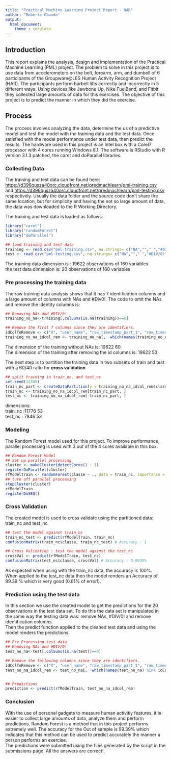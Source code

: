 ```yaml
---
title: "Practical Machine Learning Project Report - HAR"
author: "Roberto Obando"
output: 
  html_document:
    theme : cerulean
---
```


##  Introduction

This report explains the analysis, design and implementation of the Practical Machine Learning (PML) project.
The problem to solve in this project is to use data from accelerometers on the belt, forearm, arm, and dumbell of 6 participants of the Groupware@LES Human Activity Recognition Project (HAR). The participants  perform barbell lifts correctly and incorrectly in 5 different ways. Using devices like  Jawbone Up, Nike FuelBand, and Fitbit they collected large amounts of data for this exercises. The objective of this project is to predict the manner in which they did the exercise.


## Process
The process involves analyzing the data, determine the us of a predictive model and test the model with the training data and the test data. Once satisfied with the model performance under test data, then predict the results.
The hardware used in this project is an Intel box with a CoreI7 processor with 4 cores running Windows 8.1. The software is RStudio with R version 3.1.3 patched, the caret and doParallel libraries.

### Collecting Data
The training and test data can be found here:
<https://d396qusza40orc.cloudfront.net/predmachlearn/pml-training.csv> and <https://d396qusza40orc.cloudfront.net/predmachlearn/pml-testing.csv> respectively.
Usually the data folder and the source code don't share the same location, but for simplicity and having the not so large amount of data, the data was downloaded to the R Working Directory.

The training and test data is loaded as follows:

```r
library("caret")
library("randomForest")
library("doParallel")

## load training and test data
training <- read.csv("pml-training.csv", na.strings= c("NA",""," ","#DIV/0!"))
test <- read.csv("pml-testing.csv", na.strings= c("NA",""," ","#DIV/0!"))
```

The training data dimension is : 19622 observations of 160 variables  
the test data dimension is: 20 observations of 160 variables  

### Pre processing the training data
The raw training data analysis shows that it has 7 identification columns and a large amount of columns with NAs and #Div0!. The code to omit the NAs and remove the identity columns is:

```r
## Removing NAs and #DIV/0!
training_no_na<-training[,colSums(is.na(training))==0]

## Remove the first 7 columns since they are identifiers.
idColToRemove <- c("X", "user_name", "raw_timestamp_part_1", "raw_timestamp_part_2", "cvtd_timestamp", "new_window", "num_window")
training_no_na_idcol_rem <- training_no_na[, -which(names(training_no_na) %in% idColToRemove)]
```

The dimension of the training without NAs is: 19622    60  
The dimension of the training after removing the id columns is: 19622    53 

The next step is to partition the training data in two subsets of train and test with a 60/40 ratio for **cross validation**

```r
## split training in train_nc, and test_nc 
set.seed(12345)
train_nc_part <- createDataPartition(y = training_no_na_idcol_rem$classe, p = 0.6, list = FALSE)
train_nc <- training_no_na_idcol_rem[train_nc_part, ]
test_nc <- training_no_na_idcol_rem[-train_nc_part, ]
```
dimensions:  
train_nc :11776   53  
test_nc  : 7846  53  

### Modeling

The Random Forest model used for this project. To improve performance, parallel processing is used with 3 out of the 4 cores available in this box.  

```r
## Random Forest Model
## Set up parallel processing
cluster <- makeCluster(detectCores() - 1)
registerDoParallel(cluster)
rfModelTrain <- randomForest(classe ~ ., data = train_nc, importance = TRUE, ntrees = 10)
## turn off parallel processing
stopCluster(cluster)
rfModelTrain
registerDoSEQ()
```

### Cross Validation
The created model is used to cross validate using the partitioned data: train_nc and test_nc  

```r
## test the model against train_nc
train_nc_test <- predict(rfModelTrain, train_nc)
confusionMatrix(train_nc$classe, train_nc_test) # Accuracy : 1

## Cross Validation : test the model against the test_nc 
crossVal <- predict(rfModelTrain, test_nc)
confusionMatrix(test_nc$classe, crossVal) # Accuracy : 0.9939%
```
As expected when using with the train_nc data, the accuracy is 100%. When applied to the test_nc data then the model renders an Accuracy of 99.39 % which is very good (0.61% of error!).

### Prediction using the test data
In this section we use the created model to get the predictions for the 20 observations in the test data set. To do this the data set is manipulated in the same way the testing data was: remove NAs, #DIV/0! and remove identification columns.  
Then the predict function applied to the cleaned test data and using the model renders the predictions.



```r
## Pre Processing test data
## Removing NAs and #DIV/0!
test_no_na<-test[,colSums(is.na(test))==0]

## Remove the following columns since they are identifiers.
idColToRemove <- c("X", "user_name", "raw_timestamp_part_1", "raw_timestamp_part_2", "cvtd_timestamp", "new_window", "num_window")
test_no_na_idcol_rem <- test_no_na[, -which(names(test_no_na) %in% idColToRemove)]


## Predictions
prediction <- predict(rfModelTrain, test_no_na_idcol_rem)
```

### Conclusion


With the use of personal gadgets to measure human activitiy features, it is easier to collect large amounts of data, analyze them and perform predictions. Random Forest is a method that in this project performs extremely well. The accuracy for the Out of sample is 99.39% which indicates that this method can be used to predict accurately the manner a person performs an exercise.  
The predictions were submitted using the files generated by the script in the submissions page. All the answers are correct!.

